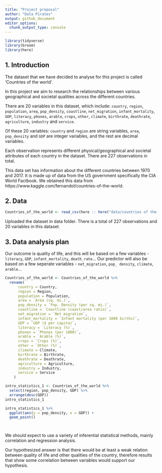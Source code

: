 ```yaml
---
title: "Project proposal"
author: "Data Pirates"
output: github_document
editor_options: 
  chunk_output_type: console
---
```


```r
library(tidyverse)
library(broom)
library(here)
```


## 1. Introduction


The dataset that we have decided to analyse for this project is called ‘Countries of the world’. 

In this project we aim to research the relationships between various geographical and societal qualities across the different countries.

There are 20 variables in this dataset, which include:
`country`, `region`, `population`, `area`, `pop_density`, `coastline `, `net_migration`, `infant_mortality`, `GDP`, `literacy`, `phones`, `arable`, `crops`, `other`, `climate`, `birthrate`, `deathrate`, `agriculture`, `industry` and `service`.

Of these 20 variables: `country` and `region` are string variables, `area`, `pop_density` and `GDP` are integer variables, and the rest are decimal variables. 

Each observation represents different physical/geographical and societal attributes of each country in the dataset. There are 227 observations in total.

This data set has information about the different countries between 1970 and 2017. It is made up of data from the US government specifically the CIA World Factbook. We obtained this data from https://www.kaggle.com/fernandol/countries-of-the-world.  


## 2. Data

``` r
Countries_of_the_world <- read_csv(here :: here("data/countries of the world.csv"))

```

Uploaded the dataset in data folder. There is a total of 227 observations and 20 variables in this dataset.

## 3. Data analysis plan

Our outcome is quality of life, and this will be based on a few variables - `literacy`, `GDP`, `infant_mortality`, `death_rate`... Our predictor will also be based on a few seperate variables - `net_migration`, `pop_ density`, `climate`, `arable`...

``` r
Countries_of_the_world <- Countries_of_the_world %>%
  rename(
      country = Country,
      region = Region,
      population = Population,
      area = `Area (sq. mi.)`,
      pop_density = `Pop. Density (per sq. mi.)`,
      coastline = `Coastline (coast/area ratio)`,
      net_migration = `Net migration`,
      infant_mortality = `Infant mortality (per 1000 births)`,
      GDP = `GDP ($ per capita)`,
      literacy = `Literacy (%)`,
      phones = `Phones (per 1000)`,
      arable = `Arable (%)`,
      crops = `Crops (%)`,
      other = `Other (%)`,
      climate = Climate,
      birthrate = Birthrate,
      deathrate = Deathrate,
      agriculture = Agriculture,
      industry = Industry,
      service = Service
    ) 
```


```r
intro_statistics_1 <- Countries_of_the_world %>%
  select(region, pop_density, GDP) %>%
  arrange(desc(GDP))
intro_statistics_1

intro_statistics_1 %>%
  ggplot(aes(y = pop_density, x = GDP)) +
  geom_point()

  
```

We should expect to use a variety of inferential statistical methods, mainly correlation and regression analysis.

Our hypothesized answer is that there would be at least a weak relation between quality of life and other qualities of the country, therefore results that show some correlation between variables would support our hypothesis.



